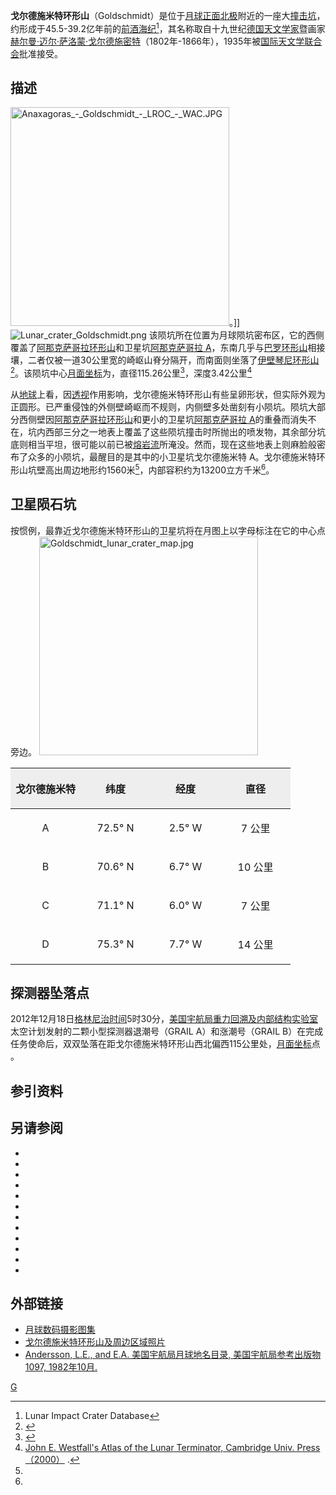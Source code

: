 {{lunar crater data|
 image=Goldschmidt crater 4116 h2.jpg|
 caption=月球轨道器4号拍摄的戈尔德施米特环形山，也显示了左侧的[[阿那克萨哥拉环形山|阿那克萨哥拉环形山]]。|
 latitude=72.97|
 N_or_S=N|
 longitude=3.82|
 E_or_W=W|
 diameter=115.26公里|
 depth=3.42公里|
 colong=3|
 eponym=[[赫尔曼·迈尔·萨洛蒙·戈尔德施密特|赫尔曼·戈尔德施密特]]}}
'''戈尔德施米特环形山'''（Goldschmidt）是位于[[月球正面|月球正面]][[月球北极|北极]]附近的一座大[[撞击坑|撞击坑]]，约形成于45.5-39.2亿年前的[[前酒海纪|前酒海纪]]<ref name="LICD">Lunar Impact Crater Database</ref>，其名称取自十九世纪[[德国|德国]][[天文学家|天文学家]]暨画家[[赫尔曼·迈尔·萨洛蒙·戈尔德施密特|赫尔曼·迈尔·萨洛蒙·戈尔德施密特]]（1802年-1866年），1935年被[[国际天文学联合会|国际天文学联合会]]批准接受。

==描述==
[[Image:Anaxagoras_-_Goldschmidt_-_LROC_-_WAC.JPG|350px]]。]] 
[[Image:Lunar_crater_Goldschmidt.png|thumb]] 
该陨坑所在位置为月球陨坑密布区，它的西侧覆盖了[[阿那克萨哥拉环形山|阿那克萨哥拉环形山]]和卫星坑[[阿那克萨哥拉环形山|阿那克萨哥拉 A]]，东南几乎与[[巴罗环形山|巴罗环形山]]相接壤，二者仅被一道30公里宽的崎岖山脊分隔开，而南面则坐落了[[伊壁琴尼环形山|伊壁琴尼环形山]]<ref>{{Cite web |url=http://planetarynames.wr.usgs.gov/images/Lunar/lac_3_lo.pdf |title=Crater Goldschmidt on LAC-3 map. |accessdate=2016-11-16 |archive-date=2013-02-20 |archive-url=https://web.archive.org/web/20130220121338/http://planetarynames.wr.usgs.gov/images/Lunar/lac_3_lo.pdf |dead-url=no }}</ref>。该陨坑中心[[月面坐标|月面坐标]]为{{Coord|72.97|N|3.82|W|globe:Moon|nogoogle=1|noosm=1}}，直径115.26公里<ref name="IAU">{{Cite web |url=http://planetarynames.wr.usgs.gov/Feature/2210 |title=Directory of the International Astronomical Union |access-date=2016-11-16 |archive-date=2019-12-05 |archive-url=https://web.archive.org/web/20191205221635/https://planetarynames.wr.usgs.gov/Feature/2210 |dead-url=no }}</ref>，深度3.42公里<ref>[http://fisherka.csolutionshosting.net/astronote/plan/craterdepth/html/CraterDepthFeatureNameWestfall.html John E. Westfall's Atlas of the Lunar Terminator, Cambridge Univ. Press （2000）] {{Webarchive|url=https://archive.today/20141218234310/http://fisherka.csolutionshosting.net/astronote/plan/craterdepth/html/CraterDepthFeatureNameWestfall.html |date=2014-12-18 }}.</ref>

从[[地球|地球]]上看，因[[透视|透视]]作用影响，戈尔德施米特环形山有些呈卵形状，但实际外观为正圆形。已严重侵蚀的外侧壁崎岖而不规则，内侧壁多处凿刻有小陨坑。陨坑大部分西侧壁因[[阿那克萨哥拉环形山|阿那克萨哥拉环形山]]和更小的卫星坑[[阿那克萨哥拉环形山|阿那克萨哥拉 A]]的重叠而消失不在，坑内西部三分之一地表上覆盖了这些陨坑撞击时所抛出的喷发物，其余部分坑底则相当平坦，很可能以前已被[[熔岩流|熔岩流]]所淹没。然而，现在这些地表上则麻脸般密布了众多的小陨坑，最醒目的是其中的小卫星坑戈尔德施米特 A。戈尔德施米特环形山坑壁高出周边地形约1560米<ref name="LICD"/>，内部容积约为13200立方千米<ref name="LICD"/>。

==卫星陨石坑==
按惯例，最靠近戈尔德施米特环形山的卫星坑将在月图上以字母标注在它的中心点旁边。
[[Image:Goldschmidt_lunar_crater_map.jpg|350px]]

{| class="wikitable"
!width="25%" style="background:#eeeeee;" |戈尔德施米特 
!width="25%" style="background:#eeeeee;" |纬度
!width="25%" style="background:#eeeeee;" |经度
!width="25%" style="background:#eeeeee;" |直径
|-
|align="center"|A
|align="center"|72.5° N
|align="center"|2.5° W
|align="center"|7 公里
|-
|align="center"|B
|align="center"|70.6° N
|align="center"|6.7° W
|align="center"|10 公里
|-
|align="center"|C
|align="center"|71.1° N
|align="center"|6.0° W
|align="center"|7 公里
|-
|align="center"|D
|align="center"|75.3° N
|align="center"|7.7° W
|align="center"|14 公里
|}{{clear}}
==探测器坠落点==
2012年12月18日[[格林尼治时间|格林尼治时间]]5时30分，[[美国宇航局|美国宇航局]][[重力回溯及内部结构实验室|重力回溯及内部结构实验室]]太空计划发射的二颗小型探测器退潮号（GRAIL A）和涨潮号（GRAIL B）在完成任务使命后，双双坠落在距戈尔德施米特环形山西北偏西115公里处，[[月面坐标|月面坐标]]点 {{Coord|75.62|N|26.63|W|globe:Moon|nogoogle=1|noosm=1}}。

==参引资料==
{{Reflist}}

==另请参阅==
{{refbegin}}
* {{cite book
  | last1 = Andersson
  | first1 = L. E.
  | last2 = Whitaker
  | first2 = E. A.
  | authorlink2 = Ewen Whitaker
  | date = 1982
  | title = [[NASA|NASA]] Catalogue of Lunar Nomenclature
  | publisher = NASA RP-1097
  | ref = harv
  }}
* {{cite web
  | last = Blue
  | first = Jennifer
  | date = July 25, 2007
  | title = Gazetteer of Planetary Nomenclature
  | publisher = [[United_States_Geological_Survey|USGS]]
  | url = http://planetarynames.wr.usgs.gov/
  | accessdate = 2007-08-05
  | ref = harv
  | archive-date = 2012-04-08
  | archive-url = https://www.webcitation.org/66mXDr4G9?url=http://planetarynames.wr.usgs.gov/
  | dead-url = no
  }}
* {{cite book
  | last1 = Bussey
  | first1 = B.
  | authorlink1 = Ben Bussey
  | last2 = Spudis
  | first2 = P.
  | authorlink2 = Paul Spudis
  | date = 2004
  | title = The Clementine Atlas of the Moon
  | publisher = Cambridge University Press
  | location = New York
  | isbn = 978-0-521-81528-4
  | ref = harv
  }}
* {{cite book
  | last1 = Cocks
  | first1 = Elijah E.
  | last2 = Cocks
  | first2 = Josiah C.
  | date = 1995
  | title = Who's Who on the Moon: A Biographical Dictionary of Lunar Nomenclature
  | url = https://archive.org/details/isbn_9780936389271
  | publisher = Tudor Publishers
  | isbn = 978-0-936389-27-1
  | ref = harv
  }}
* {{cite web
  | last = McDowell
  | first = Jonathan
  | date = July 15, 2007
  | url = http://host.planet4589.org/astro/lunar/
  | title = Lunar Nomenclature
  | publisher = Jonathan's Space Report
  | accessdate = 2007-10-24
  | ref = harv
  | archive-date = 2012-05-26
  | archive-url = https://www.webcitation.org/67wcYNfK3?url=http://host.planet4589.org/astro/lunar/
  | dead-url = no
  }}
* {{cite journal| last1 = Menzel| first1 = D. H.| last2 = Minnaert| first2 = M.| last3 = Levin| first3 = B.| last4 = Dollfus| first4 = A.| last5 = Bell| first5 = B.| title = Report on Lunar Nomenclature by the Working Group of Commission 17 of the IAU| doi = 10.1007/BF00171763| journal = Space Science Reviews| volume = 12| issue = 2| pages = 136–186| date = 1971| bibcode = 1971SSRv...12..136M| ref = harv}}
* {{cite book
  | first = Patrick
  | last = Moore
  | authorlink = Patrick Moore
  | date = 2001
  | title = On the Moon
  | url = https://archive.org/details/patrickmooreonmo00patr
  | publisher = Sterling Publishing Co.
  | isbn = 978-0-304-35469-6
  | ref = harv
  }}
* {{cite book
  | first = Fred W.
  | last = Price
  | date = 1988
  | title = The Moon Observer's Handbook
  | publisher = Cambridge University Press
  | isbn = 978-0-521-33500-3
  | ref = harv
  }}
* {{cite book
  | last = Rükl
  | first = Antonín
  | authorlink = Antonín Rükl
  | date = 1990
  | title = Atlas of the Moon
  | publisher = Kalmbach Books
  | isbn = 978-0-913135-17-4
  | ref = harv
  }}
* {{cite book
  | last = Webb
  | first = Rev. T. W.
  | authorlink = Thomas William Webb
  | date = 1962
  | title = Celestial Objects for Common Telescopes
  | url = https://archive.org/details/celestialobjects00webb
  | edition = 6th revised
  | publisher = Dover
  | isbn = 978-0-486-20917-3
  | ref = harv
  }}
* {{cite book
  | first = Ewen A.
  | last = Whitaker
  | authorlink = Ewen Whitaker
  | date = 1999
  | title = Mapping and Naming the Moon
  | publisher = Cambridge University Press
  | isbn = 978-0-521-62248-6
  | ref = harv
  }}
* {{cite book
  | first = Peter T.
  | last = Wlasuk
  | date = 2000
  | title = Observing the Moon
  | publisher = Springer
  | isbn = 978-1-85233-193-1
  | ref = harv
 }}
{{refend}}

==外部链接==
* [http://www.lpi.usra.edu/resources/lunar_orbiter/bin/srch_nam.shtml?Goldschmidt%7C0 月球数码摄影图集] {{Wayback|url=http://www.lpi.usra.edu/resources/lunar_orbiter/bin/srch_nam.shtml?Goldschmidt%7C0 |date=20201127012858 }}
* [http://www.lpod.org/coppermine/thumbnails.php?album=search&type=full&search=Goldschmidt 戈尔德施米特环形山及周边区域照片]{{Dead link|date=2019年10月 |bot=InternetArchiveBot |fix-attempted=yes }}
* [http://planet4589.org/astro/lunar/RP-1097.pdf Andersson, L.E., and E.A. 美国宇航局月球地名目录, 美国宇航局参考出版物1097, 1982年10月.] {{Wayback|url=http://planet4589.org/astro/lunar/RP-1097.pdf |date=20141006125838 }}

[[Category:月球环形山|G]]
{{月球環形山 (G-K)}}